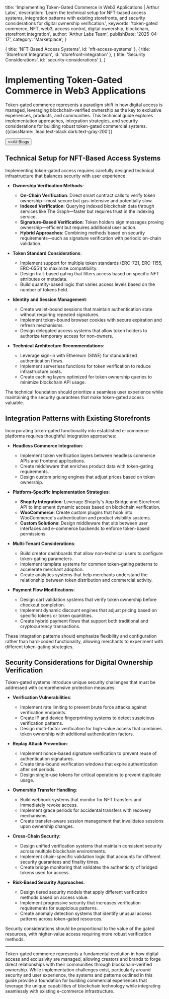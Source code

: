 
  title: 'Implementing Token-Gated Commerce in Web3 Applications | Arthur Labs',
  description:
    'Learn the technical setup for NFT-based access systems, integration patterns with existing storefronts, and security considerations for digital ownership verification.',
  keywords: 'token-gated commerce, NFT, web3, access control, digital ownership, blockchain, storefront integration',
  author: 'Arthur Labs Team',
  publishDate: '2025-04-17',
  category: 'Marketplace',
}

  { title: 'NFT-Based Access Systems', id: 'nft-access-systems' },
  { title: 'Storefront Integration', id: 'storefront-integration' },
  { title: 'Security Considerations', id: 'security-considerations' },
]

<HeroPattern />

# Implementing Token-Gated Commerce in Web3 Applications

Token-gated commerce represents a paradigm shift in how digital access is managed, leveraging blockchain-verified ownership as the key to exclusive experiences, products, and communities. This technical guide explores implementation approaches, integration strategies, and security considerations for building robust token-gated commercial systems. {{className: 'lead text-black dark:text-gray-200'}}

<div className="not-prose mt-6 mb-16 flex gap-3">
  <Button href="/blogs" arrow="left">
    <>All Blogs</>
  </Button>
</div>

<h2 id="nft-access-systems">Technical Setup for NFT-Based Access Systems</h2>

Implementing token-gated access requires carefully designed technical infrastructure that balances security with user experience:

- **Ownership Verification Methods**:
  - **On-Chain Verification**: Direct smart contract calls to verify token ownership—most secure but gas-intensive and potentially slow.
  - **Indexed Verification**: Querying indexed blockchain data through services like The Graph—faster but requires trust in the indexing service.
  - **Signature-Based Verification**: Token holders sign messages proving ownership—efficient but requires additional user action.
  - **Hybrid Approaches**: Combining methods based on security requirements—such as signature verification with periodic on-chain validation.

- **Token Standard Considerations**:
  - Implement support for multiple token standards (ERC-721, ERC-1155, ERC-6551) to maximize compatibility.
  - Design trait-based gating that filters access based on specific NFT attributes or metadata.
  - Build quantity-based logic that varies access levels based on the number of tokens held.

- **Identity and Session Management**:
  - Create wallet-bound sessions that maintain authentication state without requiring repeated signatures.
  - Implement token-bound browser cookies with secure expiration and refresh mechanisms.
  - Design delegated access systems that allow token holders to authorize temporary access for non-owners.

- **Technical Architecture Recommendations**:
  - Leverage sign-in with Ethereum (SIWE) for standardized authentication flows.
  - Implement serverless functions for token verification to reduce infrastructure costs.
  - Create caching layers optimized for token ownership queries to minimize blockchain API usage.

The technical foundation should prioritize a seamless user experience while maintaining the security guarantees that make token-gated access valuable.

<h2 id="storefront-integration">Integration Patterns with Existing Storefronts</h2>

Incorporating token-gated functionality into established e-commerce platforms requires thoughtful integration approaches:

- **Headless Commerce Integration**:
  - Implement token verification layers between headless commerce APIs and frontend applications.
  - Create middleware that enriches product data with token-gating requirements.
  - Design custom pricing engines that adjust prices based on token ownership.

- **Platform-Specific Implementation Strategies**:
  - **Shopify Integration**: Leverage Shopify's App Bridge and Storefront API to implement dynamic access based on blockchain verification.
  - **WooCommerce**: Create custom plugins that hook into WooCommerce's authentication and product visibility systems.
  - **Custom Solutions**: Design middleware that sits between user interfaces and e-commerce backends to enforce token-based permissions.

- **Multi-Tenant Considerations**:
  - Build creator dashboards that allow non-technical users to configure token-gating parameters.
  - Implement template systems for common token-gating patterns to accelerate merchant adoption.
  - Create analytics systems that help merchants understand the relationship between token distribution and commercial activity.

- **Payment Flow Modifications**:
  - Design cart validation systems that verify token ownership before checkout completion.
  - Implement dynamic discount engines that adjust pricing based on specific tokens or token quantities.
  - Create hybrid payment flows that support both traditional and cryptocurrency transactions.

These integration patterns should emphasize flexibility and configuration rather than hard-coded functionality, allowing merchants to experiment with different token-gating strategies.

<h2 id="security-considerations">Security Considerations for Digital Ownership Verification</h2>

Token-gated systems introduce unique security challenges that must be addressed with comprehensive protection measures:

- **Verification Vulnerabilities**:
  - Implement rate limiting to prevent brute force attacks against verification endpoints.
  - Create IP and device fingerprinting systems to detect suspicious verification patterns.
  - Design multi-factor verification for high-value access that combines token ownership with additional authentication factors.

- **Replay Attack Prevention**:
  - Implement nonce-based signature verification to prevent reuse of authentication signatures.
  - Create time-bound verification windows that expire authentication after set periods.
  - Design single-use tokens for critical operations to prevent duplicate usage.

- **Ownership Transfer Handling**:
  - Build webhook systems that monitor for NFT transfers and immediately revoke access.
  - Implement grace periods for accidental transfers with recovery mechanisms.
  - Create transfer-aware session management that invalidates sessions upon ownership changes.

- **Cross-Chain Security**:
  - Design unified verification systems that maintain consistent security across multiple blockchain environments.
  - Implement chain-specific validation logic that accounts for different security guarantees and finality times.
  - Create bridge monitoring that validates the authenticity of bridged tokens used for access.

- **Risk-Based Security Approaches**:
  - Design tiered security models that apply different verification methods based on access value.
  - Implement progressive security that increases verification requirements for suspicious patterns.
  - Create anomaly detection systems that identify unusual access patterns across token-gated resources.

Security considerations should be proportional to the value of the gated resources, with higher-value access requiring more robust verification methods.

---

Token-gated commerce represents a fundamental evolution in how digital access and exclusivity are managed, allowing creators and brands to forge direct relationships with their communities through blockchain-verified ownership. While implementation challenges exist, particularly around security and user experience, the systems and patterns outlined in this guide provide a foundation for building commercial experiences that leverage the unique capabilities of blockchain technology while integrating seamlessly with existing e-commerce infrastructure.

<div className="mt-16">
  <Socials />
</div>